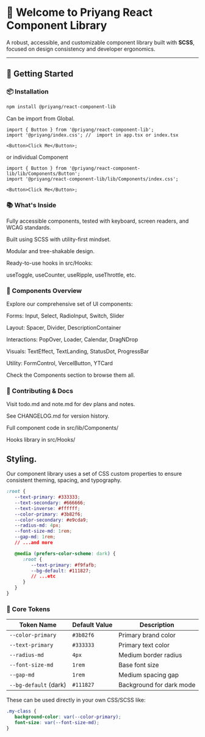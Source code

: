
<Meta title="Introduction" />

# 🎉 Welcome to Priyang React Component Library

A robust, accessible, and customizable component library built with **SCSS**, focused on design consistency and developer ergonomics.

---

## 🚀 Getting Started

### 📦 Installation

```bash
npm install @priyang/react-component-lib
```

Can be import from Global.

```tsx
import { Button } from '@priyang/react-component-lib';
import '@priyang/index.css'; //  import in app.tsx or index.tsx

<Button>Click Me</Button>;
```

or individual Component

```tsx
import { Button } from '@priyang/react-component-lib/lib/Components/Button';
import '@priyang/react-component-lib/lib/Components/index.css';

<Button>Click Me</Button>;
```

### 📚 What's Inside

Fully accessible components, tested with keyboard, screen readers, and WCAG standards.

Built using SCSS with utility-first mindset.

Modular and tree-shakable design.

Ready-to-use hooks in src/Hooks:

useToggle, useCounter, useRipple, useThrottle, etc.

### 🧩 Components Overview

Explore our comprehensive set of UI components:

Forms: Input, Select, RadioInput, Switch, Slider

Layout: Spacer, Divider, DescriptionContainer

Interactions: PopOver, Loader, Calendar, DragNDrop

Visuals: TextEffect, TextLanding, StatusDot, ProgressBar

Utility: FormControl, VercelButton, YTCard

Check the Components section to browse them all.

### 📄 Contributing & Docs

Visit todo.md and note.md for dev plans and notes.

See CHANGELOG.md for version history.

Full component code in src/lib/Components/

Hooks library in src/Hooks/

## Styling.

Our component library uses a set of CSS custom properties to ensure consistent theming, spacing, and typography.

```css
:root {
   --text-primary: #333333;
   --text-secondary: #666666;
   --text-inverse: #ffffff;
   --color-primary: #3b82f6;
   --color-secondary: #e9cda9;
   --radius-md: 4px;
   --font-size-md: 1rem;
   --gap-md: 1rem;
   // ...and more

   @media (prefers-color-scheme: dark) {
      :root {
         --text-primary: #f9fafb;
         --bg-default: #111827;
         // ...etc
      }
   }
}
```

### 🎨 Core Tokens

| Token Name            | Default Value | Description              |
| --------------------- | ------------- | ------------------------ |
| `--color-primary`     | `#3b82f6`     | Primary brand color      |
| `--text-primary`      | `#333333`     | Primary text color       |
| `--radius-md`         | `4px`         | Medium border radius     |
| `--font-size-md`      | `1rem`        | Base font size           |
| `--gap-md`            | `1rem`        | Medium spacing gap       |
| `--bg-default` (dark) | `#111827`     | Background for dark mode |

These can be used directly in your own CSS/SCSS like:

```scss
.my-class {
   background-color: var(--color-primary);
   font-size: var(--font-size-md);
}
```
